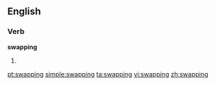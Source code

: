 ==English==

===Verb===
'''swapping'''

# {{present participle of|[[swap]]}}

[[pt:swapping]]
[[simple:swapping]]
[[ta:swapping]]
[[vi:swapping]]
[[zh:swapping]]